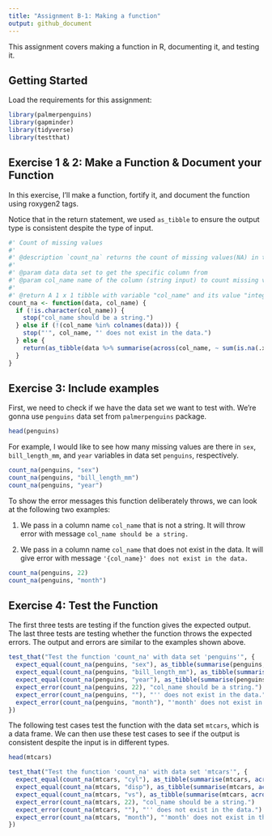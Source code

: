 ```yaml
---
title: "Assignment B-1: Making a function"
output: github_document
---
```


This assignment covers making a function in R, documenting it, and testing it.

## Getting Started

Load the requirements for this assignment:

```r
library(palmerpenguins)
library(gapminder)
library(tidyverse)
library(testthat)
```

## Exercise 1 & 2: Make a Function &  Document your Function

In this exercise, I’ll make a function, fortify it, and document the function using roxygen2 tags.

Notice that in the return statement, we used `as_tibble` to ensure the output type is consistent despite the type of input.

```r
#' Count of missing values
#'
#' @description `count_na` returns the count of missing values(NA) in the specified column `col_name` of the given data set `data`
#'
#' @param data data set to get the specific column from
#' @param col_name name of the column (string input) to count missing values.
#'
#' @return A 1 x 1 tibble with variable "col_name" and its value "integer count of missing values"
count_na <- function(data, col_name) {
  if (!is.character(col_name)) {
    stop("col_name should be a string.")
  } else if (!(col_name %in% colnames(data))) {
    stop("'", col_name, "' does not exist in the data.")
  } else {
    return(as_tibble(data %>% summarise(across(col_name, ~ sum(is.na(.x))))))
  }
}
```
## Exercise 3: Include examples

First, we need to check if we have the data set we want to test with. We're gonna use `penguins` data set from `palmerpenguins` package.

```r
head(penguins)
```

For example, I would like to see how many missing values are there in `sex`, `bill_length_mm`, and `year` variables in data set `penguins`, respectively.

```r
count_na(penguins, "sex")
count_na(penguins, "bill_length_mm")
count_na(penguins, "year")
```

To show the error messages this function deliberately throws, we can look at the following two examples:

1. We pass in a column name `col_name` that is not a string. It will throw error with message `col_name should be a string.`

2. We pass in a column name `col_name` that does not exist in the data. It will give error with message `'{col_name}' does not exist in the data.`

```r
count_na(penguins, 22)
count_na(penguins, "month")
```

## Exercise 4: Test the Function

The first three tests are testing if the function gives the expected output. The last three tests are testing whether the function throws the expected errors. The output and errors are similar to the examples shown above.

```r
test_that("Test the function 'count_na' with data set 'penguins'", {
  expect_equal(count_na(penguins, "sex"), as_tibble(summarise(penguins, across(sex, ~ sum(is.na(.x))))))
  expect_equal(count_na(penguins, "bill_length_mm"), as_tibble(summarise(penguins, across(bill_length_mm, ~ sum(is.na(.x))))))
  expect_equal(count_na(penguins, "year"), as_tibble(summarise(penguins, across(year, ~ sum(is.na(.x))))))
  expect_error(count_na(penguins, 22), "col_name should be a string.")
  expect_error(count_na(penguins, ""), "'' does not exist in the data.")
  expect_error(count_na(penguins, "month"), "'month' does not exist in the data.")
})
```

The following test cases test the function with the data set `mtcars`, which is a data frame. We can then use these test cases to see if the output is consistent despite the input is in different types.

```r
head(mtcars)
```

```r
test_that("Test the function 'count_na' with data set 'mtcars'", {
  expect_equal(count_na(mtcars, "cyl"), as_tibble(summarise(mtcars, across(cyl, ~ sum(is.na(.x))))))
  expect_equal(count_na(mtcars, "disp"), as_tibble(summarise(mtcars, across(disp, ~ sum(is.na(.x))))))
  expect_equal(count_na(mtcars, "vs"), as_tibble(summarise(mtcars, across(vs, ~ sum(is.na(.x))))))
  expect_error(count_na(mtcars, 22), "col_name should be a string.")
  expect_error(count_na(mtcars, ""), "'' does not exist in the data.")
  expect_error(count_na(mtcars, "month"), "'month' does not exist in the data.")
})
```
